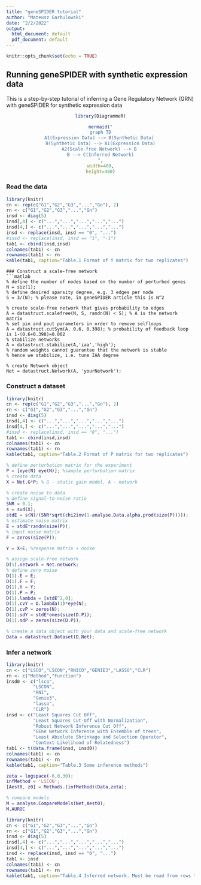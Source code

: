 ```yaml
---
title: "geneSPIDER tutorial"
author: "Mateusz Garbulowski"
date: "2/2/2022"
output:
  html_document: default
  pdf_document: default
---
```



```r
knitr::opts_chunk$set(echo = TRUE)
```

## Running geneSPIDER with synthetic expression data

This is a step-by-step tutorial of inferring a Gene Regulatory Network (GRN) with geneSPIDER for synthetic expression data
<center> 
```r
library(DiagrammeR)

mermaid("
graph TD
A1(Expression Data) --> B(Synthetic Data) 
B(Synthetic Data) --> A1(Expression Data)
A2(Scale-free Network) --> B 
B --> C(Inferred Network)
",
width=400,
height=400)
```
</center>

### Read the data

```r
library(knitr)
cn <- rep(c("G1","G2","G3","...","Gn"), 2)
rn <- c("G1","G2","G3","...","Gn")
insd <- diag(5)
insd[,4] <- c("...","...","...","...","...")
insd[4,] <- c("...","...","...","...","...")
insd <- replace(insd, insd == "0", "...")
#insd <- replace(insd, insd == "1", "-1")
tab1 <- cbind(insd,insd)
colnames(tab1) <- cn
rownames(tab1) <- rn
kable(tab1, caption="Table.1 Format of Y matrix for two replicates")
```

```
### Construct a scale-free network
```matlab
% define the number of nodes based on the number of perturbed genes
N = siz(1);
% define desired sparsity degree, e.g. 3 edges per node
S = 3/(N); % please note, in geneSPIDER article this is N^2

% create scale-free network that gives probability to edges
A = datastruct.scalefree(N, S, randn(N) < S); % A is the network matrix
% set pin and pout parameters in order to remove selfloops
A = datastruct.cutSym(A, 0.6, 0.398); % probability of feedback loop is 1-(0.6+0.398)=0.002
% stabilize networks
A = datastruct.stabilize(A,'iaa','high');
% random weights cannot guarantee that the network is stable
% hence we stabilize, i.e. tune IAA degree

% create Network object
Net = datastruct.Network(A, 'yourNetwork');
```

### Construct a dataset

```r
library(knitr)
cn <- rep(c("G1","G2","G3","...","Gn"), 2)
rn <- c("G1","G2","G3","...","Gn")
insd <- diag(5)
insd[,4] <- c("...","...","...","...","...")
insd[4,] <- c("...","...","...","...","...")
#insd <- replace(insd, insd == "0", "...")
tab1 <- cbind(insd,insd)
colnames(tab1) <- cn
rownames(tab1) <- rn
kable(tab1, caption="Table.2 Format of P matrix for two replicates")
```

```matlab
% define perturbation matrix for the experiment
P = [eye(N) eye(N)]; %sample perturbation matrix
% create data
X = Net.G*P; % G - static gain model, A - network

% create noise to data
% define signal-to-noise ratio
SNR = 0.1;
s = svd(X);
stdE = s(N)/(SNR*sqrt(chi2inv(1-analyse.Data.alpha,prod(size(P)))));
% estimate noise matrix
E = stdE*randn(size(P));
% input noise matrix
F = zeros(size(P));

Y = X+E; %response matrix + noise

% assign scale-free network
D(1).network = Net.network;
% define zero noise
D(1).E = E;
D(1).F = F;
D(1).Y = Y;
D(1).P = P;
D(1).lambda = [stdE^2,0];
D(1).cvY = D.lambda(1)*eye(N);
D(1).cvP = zeros(N);
D(1).sdY = stdE*ones(size(D.P));
D(1).sdP = zeros(size(D.P));

% create a data object with your data and scale-free network
Data = datastruct.Dataset(D,Net);
```

### Infer a network

```r
library(knitr)
cn <- c("LSCO","LSCON","RNICO","GENIE3","LASSO","CLR")
rn <- c("Method","Function")
insd0 <- c("lsco",
          "LSCON",
          "RNI",
          "Genie3",
          "lasso",
          "CLR")
insd <- c("Least Squares Cut Off",
          "Least Squares Cut-Off with Normalization",
          "Robust Network Inference Cut Off",
          "GEne Network Inference with Ensemble of trees",
          "Least Absolute Shrinkage and Selection Operator",
          "Context Likelihood of Relatedness")
tab1 <- t(data.frame(insd, insd0))
colnames(tab1) <- cn
rownames(tab1) <- rn
kable(tab1, caption="Table.3 Some inference methods")
```

```matlab
zeta = logspace(-6,0,30);
infMethod = 'LSCON';
[Aest0, z0] = Methods.(infMethod)(Data,zeta);

% compare models
M = analyse.CompareModels(Net,Aest0);
M.AUROC
```

```r
library(knitr)
cn <- c("G1","G2","G3","...","Gn")
rn <- c("G1","G2","G3","...","Gn")
insd <- diag(5)
insd[,4] <- c("...","...","...","...","...")
insd[4,] <- c("...","...","...","...","...")
insd <- replace(insd, insd == "0", "...")
tab1 <- insd
colnames(tab1) <- cn
rownames(tab1) <- rn
kable(tab1, caption="Table.4 Inferred network. Must be read from rows to columns.")
```